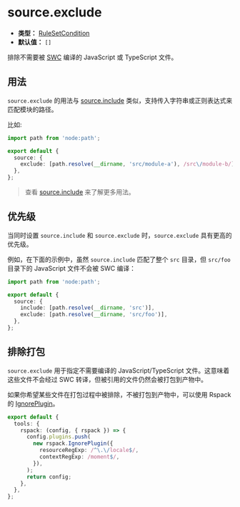 # source.exclude

- **类型：** [RuleSetCondition](https://rspack.rs/zh/config/module#condition)
- **默认值：** `[]`

排除不需要被 [SWC](/guide/configuration/swc) 编译的 JavaScript 或 TypeScript 文件。

## 用法

`source.exclude` 的用法与 [source.include](/config/source/include) 类似，支持传入字符串或正则表达式来匹配模块的路径。

比如:

```ts title="rsbuild.config.ts"
import path from 'node:path';

export default {
  source: {
    exclude: [path.resolve(__dirname, 'src/module-a'), /src\/module-b/],
  },
};
```

> 查看 [source.include](/config/source/include) 来了解更多用法。

## 优先级

当同时设置 `source.include` 和 `source.exclude` 时，`source.exclude` 具有更高的优先级。

例如，在下面的示例中，虽然 `source.include` 匹配了整个 `src` 目录，但 `src/foo` 目录下的 JavaScript 文件不会被 SWC 编译：

```ts title="rsbuild.config.ts"
import path from 'node:path';

export default {
  source: {
    include: [path.resolve(__dirname, 'src')],
    exclude: [path.resolve(__dirname, 'src/foo')],
  },
};
```

## 排除打包

`source.exclude` 用于指定不需要编译的 JavaScript/TypeScript 文件。这意味着这些文件不会经过 SWC 转译，但被引用的文件仍然会被打包到产物中。

如果你希望某些文件在打包过程中被排除，不被打包到产物中，可以使用 Rspack 的 [IgnorePlugin](https://rspack.rs/zh/plugins/webpack/ignore-plugin)。

```ts title="rsbuild.config.ts"
export default {
  tools: {
    rspack: (config, { rspack }) => {
      config.plugins.push(
        new rspack.IgnorePlugin({
          resourceRegExp: /^\.\/locale$/,
          contextRegExp: /moment$/,
        }),
      );
      return config;
    },
  },
};
```
